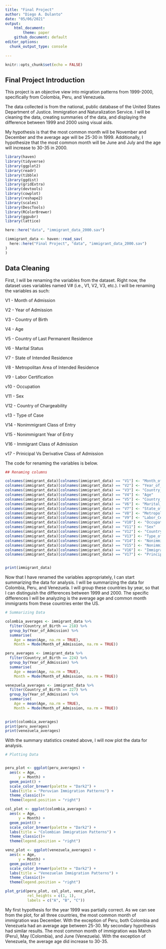 ```yaml
---
title: "Final Project"
author: "Diego A. Dulanto"
date: "05/06/2021"
output:
    html_document:
        theme: paper
    github_document: default
editor_options: 
  chunk_output_type: console
  
---
```


```r
knitr::opts_chunk$set(echo = FALSE)
```

## Final Project Introduction

This project is an objective view into migration patterns from 1999-2000, specifically from Colombia, Peru, and Venezuela.

The data collected is from the national, public database of the United States Department of Justice. Immigration and Naturalization Service. I will be cleaning the data, creating summaries of the data, and displaying the difference between 1999 and 2000 using visual aids.

My hypothesis is that the most common month will be November and December and the average age will be 25-30 in 1999. Additionally, I hypothesize that the most common month will be June and July and the age will increase to 30-35 in 2000.

```r
library(haven)
library(tidyverse)
library(ggplot2)
library(readr)
library(tibble)
library(ggdist)
library(gridExtra)
library(devtools)
library(cowplot)
library(reshape2)
library(scales)
library(DescTools)
library(RColorBrewer)
library(ggpubr)
library(lattice)
```



```r
here::here("data", "immigrant_data_2000.sav")

(immigrant_data <- haven::read_sav(
  here::here("Final Project", "data", "immigrant_data_2000.sav")
)
)
```

## Data Cleaning
First, I will be renaming the variables from the dataset. Right now, the dataset uses variables named V# (i.e., V1, V2, V3, etc.). I will be renaming the variables as such:

V1 - Month of Admission

V2 - Year of Admission

V3 - Country of Birth

V4 - Age

V5 - Country of Last Permanent Residence

V6 - Marital Status

V7 - State of Intended Residence

V8 - Metropolitan Area of Intended Residence

V9 - Labor Certification

v10 - Occupation

V11 - Sex

V12 - Country of Chargeability

v13 - Type of Case

V14 - Nonimmigrant Class of Entry

V15 - Nonimmigrant Year of Entry

V16 - Immigrant Class of Admission

v17 - Prinicipal Vs Derivative Class of Admission

The code for renaming the variables is below.


```r
## Renaming columns

colnames(immigrant_data)[colnames(immigrant_data) == "V1"] <- "Month_of_Admission"
colnames(immigrant_data)[colnames(immigrant_data) == "V2"] <- "Year_of_Admission"
colnames(immigrant_data)[colnames(immigrant_data) == "V3"] <- "Country_of_Birth"
colnames(immigrant_data)[colnames(immigrant_data) == "V4"] <- "Age"
colnames(immigrant_data)[colnames(immigrant_data) == "V5"] <- "Country_of_Last_Permanent_Residence"
colnames(immigrant_data)[colnames(immigrant_data) == "V6"] <- "Marital_Status"
colnames(immigrant_data)[colnames(immigrant_data) == "V7"] <- "State_of_Intended_Residence"
colnames(immigrant_data)[colnames(immigrant_data) == "V8"] <- "Metropolitan_Area_of_Intended_Residence"
colnames(immigrant_data)[colnames(immigrant_data) == "V9"] <- "Labor_Certification"
colnames(immigrant_data)[colnames(immigrant_data) == "V10"] <- "Occupation"
colnames(immigrant_data)[colnames(immigrant_data) == "V11"] <- "Sex"
colnames(immigrant_data)[colnames(immigrant_data) == "V12"] <- "Country_of_Chargeability"
colnames(immigrant_data)[colnames(immigrant_data) == "V13"] <- "Type_of_Case"
colnames(immigrant_data)[colnames(immigrant_data) == "V14"] <- "Nonimmigrant_Class_of_Entry"
colnames(immigrant_data)[colnames(immigrant_data) == "V15"] <- "Nonimmigrant_Year_of_Entry"
colnames(immigrant_data)[colnames(immigrant_data) == "V16"] <- "Immigrant_Class_of_Admission"
colnames(immigrant_data)[colnames(immigrant_data) == "V17"] <- "Principal_Vs_Derivative_Class_of_Admission"


print(immigrant_data)

```


Now that I have renamed the variables appropriately, I can start summarizing the data for analysis. I will be summarizing the data for Colombia, Peru, and Venezuela. I will group these countries by year, so that I can distinguish the differences between 1999 and 2000. The specific differences I will be analyzing is the average age and common month immigrants from these countries enter the US.

```r
# Summarizing Data

colombia_averages <- immigrant_data %>%
  filter(Country_of_Birth == 218) %>%
  group_by(Year_of_Admission) %>%
  summarise(
    Age = mean(Age, na.rm = TRUE),
    Month = Mode(Month_of_Admission, na.rm = TRUE))

peru_averages <- immigrant_data %>%
  filter(Country_of_Birth == 224) %>%
  group_by(Year_of_Admission) %>%
  summarise(
    Age = mean(Age, na.rm = TRUE),
    Month = Mode(Month_of_Admission, na.rm = TRUE))

venezuela_averages <- immigrant_data %>%
  filter(Country_of_Birth == 227) %>%
  group_by(Year_of_Admission) %>%
  summarise(
    Age = mean(Age, na.rm = TRUE),
    Month = Mode(Month_of_Admission, na.rm = TRUE))
  

print(colombia_averages)
print(peru_averages)
print(venezuela_averages)
```

With the summary statistics created above, I will now plot the data for analysis. 

```r
# Plotting Data


peru_plot <- ggplot(peru_averages) +
  aes(x = Age, 
      y = Month) +
  geom_point() +
  scale_color_brewer(palette = "Dark2") +
  labs(title = "Peruvian Immigration Patterns") +
  theme_classic()+
  theme(legend.position = "right")

col_plot <- ggplot(colombia_averages) +
  aes(x = Age, 
      y = Month) +
  geom_point() +
  scale_color_brewer(palette = "Dark2") +
  labs(title = "Colombian Immigration Patterns") +
  theme_classic()+
  theme(legend.position = "right")

venz_plot <- ggplot(venezuela_averages) +
  aes(x = Age, 
      y = Month) +
  geom_point() +
  scale_color_brewer(palette = "Dark2") +
  labs(title = "Venezuelan Immigration Patterns") +
  theme_classic()+
  theme(legend.position = "right")

plot_grid(peru_plot, col_plot, venz_plot,
          rel_heights = c(1, 1),
          labels = c("A", "B", "C"))
```

My first hypothesis for the year 1999 was partially correct. As we can see from the plot, for all three countries, the most common month of immigration was December. With the exception of Peru, both Colombia and Venezuela had an average age between 25-30. My secondary hypothesis had similar results. The most common month of immigration was March (Peru), May (Colombia), and June (Venezuela). With the exception of Venezuela, the average age did increase to 30-35.